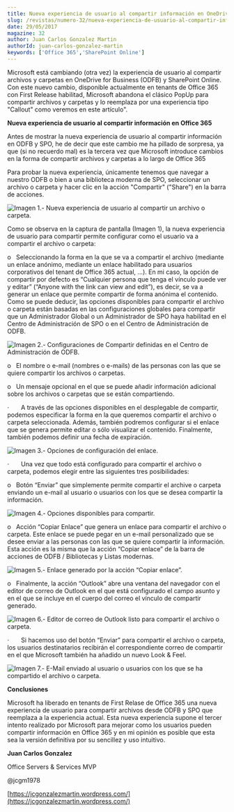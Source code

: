 ```yaml
---
title: Nueva experiencia de usuario al compartir información en OneDrive for Business y SharePoint Online
slug: /revistas/numero-32/nueva-experiencia-de-usuario-al-compartir-informacion-en-onedrive-for-business-y-sharepoint-online
date: 29/05/2017
magazine: 32
author: Juan Carlos Gonzalez Martin
authorId: juan-carlos-gonzalez-martin
keywords: ['Office 365','SharePoint Online']
---
```






Microsoft está cambiando (otra vez) la experiencia de usuario al compartir archivos y carpetas en OneDrive for Business (ODFB) y SharePoint Online. Con este nuevo cambio, disponible actualmente en tenants de Office 365 con First Release habilitad, Microsoft abandona el clásico PopUp para compartir archivos y carpetas y lo reemplaza por una experiencia tipo "Callout" como veremos en este artículo".

**Nueva experiencia de usuario al compartir información en Office 365**

Antes de mostrar la nueva experiencia de usuario al compartir información en ODFB y SPO, he de decir que este cambio me ha pillado de sorpresa, ya que (si no recuerdo mal) es la tercera vez que Microsoft introduce cambios en la forma de compartir archivos y carpetas a lo largo de Office 365

Para probar la nueva experiencia, únicamente tenemos que navegar a nuestro ODFB o bien a una biblioteca moderna de SPO, seleccionar un archivo o carpeta y hacer clic en la acción "Compartir" ("Share") en la barra de acciones.

![Imagen 1.- Nueva experiencia de usuario al compartir un archivo o carpeta.](../../../images/numero32/nueva-experiencia-de-usuario-al-compartir-informacion-en-onedrive-for-business-y-sharepoint-online/image8.png)

Como se observa en la captura de pantalla (Imagen 1), la nueva experiencia de usuario para compartir permite configurar como el usuario va a compartir el archivo o carpeta:

o   Seleccionando la forma en la que se va a compartir el archivo (mediante un enlace anónimo, mediante un enlace habilitado para usuarios corporativos del tenant de Office 365 actual, …). En mi caso, la opción de compartir por defecto es “Cualquier persona que tenga el vínculo puede ver y editar” (“Anyone with the link can view and edit”), es decir, se va a generar un enlace que permite compartir de forma anónima el contenido. Como se puede deducir, las opciones disponibles para compartir el archivo o carpeta están basadas en las configuraciones globales para compartir que un Administrador Global o un Administrador de SPO haya habilitad en el Centro de Administración de SPO o en el Centro de Administración de ODFB.

![Imagen 2.- Configuraciones de Compartir definidas en el Centro de Administración de ODFB.](../../../images/numero32/nueva-experiencia-de-usuario-al-compartir-informacion-en-onedrive-for-business-y-sharepoint-online/image9.png)

o   El nombre o e-mail (nombres o e-mails) de las personas con las que se quiere compartir los archivos o carpetas.

o   Un mensaje opcional en el que se puede añadir información adicional sobre los archivos o carpetas que se están compartiendo.

·       A través de las opciones disponibles en el desplegable de compartir, podemos especificar la forma en la que queremos compartir el archivo o carpeta seleccionada. Además, también podremos configurar si el enlace que se genera permite editar o sólo visualizar el contenido. Finalmente, también podemos definir una fecha de expiración.

![Imagen 3.- Opciones de configuración del enlace.](../../../images/numero32/nueva-experiencia-de-usuario-al-compartir-informacion-en-onedrive-for-business-y-sharepoint-online/imagea.png)

·       Una vez que todo está configurado para compartir el archivo o carpeta, podemos elegir entre las siguientes tres posibilidades:

o   Botón “Enviar” que simplemente permite compartir el archive o carpeta enviando un e-mail al usuario o usuarios con los que se desea compartir la información.

![Imagen 4.- Opciones disponibles para compartir.](../../../images/numero32/nueva-experiencia-de-usuario-al-compartir-informacion-en-onedrive-for-business-y-sharepoint-online/imageb.png)

o   Acción “Copiar Enlace” que genera un enlace para compartir el archivo o carpeta. Este enlace se puede pegar en un e-mail personalizado que se desee enviar a las personas con las que se quiere compartir la información. Esta acción es la misma que la acción “Copiar enlace” de la barra de acciones de ODFB / Bibliotecas y Listas modernas.

![Imagen 5.- Enlace generado por la acción “Copiar enlace”.](../../../images/numero32/nueva-experiencia-de-usuario-al-compartir-informacion-en-onedrive-for-business-y-sharepoint-online/imagec.png)

o   Finalmente, la acción “Outlook” abre una ventana del navegador con el editor de correo de Outlook en el que está configurado el campo asunto y en el que se incluye en el cuerpo del correo el vínculo de compartir generado.

![Imagen 6.- Editor de correo de Outlook listo para compartir el archivo o carpeta.](../../../images/numero32/nueva-experiencia-de-usuario-al-compartir-informacion-en-onedrive-for-business-y-sharepoint-online/imaged.png)

·       Si hacemos uso del botón “Enviar” para compartir el archivo o carpeta, los usuarios destinatarios recibirán el correspondiente correo de compartir en el que Microsoft también ha añadido un nuevo Look & Feel.

![Imagen 7.- E-Mail enviado al usuario o usuarios con los que se ha compartido el archivo o carpeta.](../../../images/numero32/nueva-experiencia-de-usuario-al-compartir-informacion-en-onedrive-for-business-y-sharepoint-online/imagee.png)

**Conclusiones**

Microsoft ha liberado en tenants de First Relase de Office 365 una nueva experiencia de usuario para compartir archivos desde ODFB y SPO que reemplaza a la experiencia actual. Esta nueva experiencia supone el tercer intento realizado por Microsoft para mejorar como los usuarios pueden compartir información en Office 365 y en mi opinión es posible que esta sea la versión definitiva por su sencillez y uso intuitivo.



**Juan Carlos Gonzalez**

Office Servers & Services MVP

@jcgm1978

[https://jcgonzalezmartin.wordpress.com/](https://jcgonzalezmartin.wordpress.com/)

 
 
